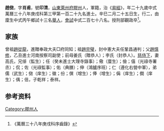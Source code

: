 {{明清人物信息框
| 姓名 = 趙傚
| 原名 =
| 圖片名稱= 
| 圖片大小 =
| 圖片說明 = 
| 最高職務 =
| 國家 = 大明 
| 爵位 =
| 籍貫 = [[山東|山東]][[萊州府|萊州府]][[膠州|膠州]]
| 族裔 = 
| 旗籍 = 
| 字號 = 
| 諡號 =
| 出生日期 = 辛巳二月二十五日
| 出生地點 =
| 逝世日期 = 
| 逝世地點 =
| 墓葬 =
| 配偶 = 高氏
| 親屬 = 曾祖[[趙從龍|趙從龍]]，祖[[趙完璧|趙完璧]]，父[[趙慎修|趙慎修]]，前母姜氏（贈恭人）；李氏（封恭人）
| 出身 =
* 萬曆三十八年庚戌科進士
| 經歷 =
| 著作 =  
*
*
*
}}
'''趙傚'''{{BD|1582年||1641年||}}，字'''肖甫'''，號'''印清'''，[[山東|山東]][[萊州府|萊州府]][[膠州|膠州]]人，軍籍，治《[[易經|易經]]》，年二十九歲中式萬曆三十八年庚戌科第三甲第一百二十九名進士。辛巳二月二十五日生，行二，由廩生中式丙午鄉試十三名[[舉人|舉人]]，[[會試|會試]]中式二百七十八名。授刑部觀政卒<ref>《萬曆三十八年庚戌科序齒錄》</ref>。

== 家族 ==
曾祖[[趙從龍|趙從龍]]，進贈奉政大夫□府同知；祖[[趙完璧|趙完璧]]，封中憲大夫任鞏昌通判；父[[趙慎修|趙慎修]]，乙丑進士河南按察司副使；前母姜氏（贈恭人）；李氏（封恭人）。[[慈侍下|慈侍下]]，妻高氏，兄倬（監生）；任（癸未進士大理寺錄事）；儆（廩生）；儉；僖（光祿寺署丞）；侃；佐（光祿監事）；佑（典膳）；伸（鴻臚序班）；仁（遵化右營中軍），弟儒（武生）；傚（庠生）；徽；份；僎（增生）；俸（增生）；偁（庠生）；僴（庠生）；偊；佶，子乾祥；泰祥。

== 参考资料 ==
{{reflist}}

{{萬曆三十八年庚戌科殿试金榜}}

{{Authority control}}

{{DEFAULTSORT:}}
[[Category:膠州人|Category:膠州人]]


{{明朝人物小作品}}